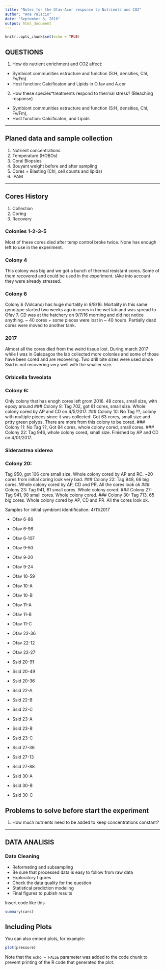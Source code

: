 ```yaml
---
title: "Notes for the Ofav-Acer response to Nutrients and CO2"
author: "Ana Palacio"
date: "September 8, 2016"
output: html_document
---
```


```r
knitr::opts_chunk$set(echo = TRUE)
```

## QUESTIONS

 1. How do nutrient enrichment and CO2 affect: 
- Symbiont communities estructure and function (S:H, densities, Chl, Fv/Fm)
- Host function: Calcificaton and Lipids 
 in O.fav and A.cer

2.  How these species*treatments respond to thermal stress? (Bleaching response)
 - Symbiont communities estructure and function (S:H, densities, Chl, Fv/Fm),
 - Host function: Calcificaton, and Lipids
 
-----------------------------------------------

##  Planed data and sample collection 
 1. Nutrient concentrations 
 2. Temperature (HOBOs)
 4. Coral Biopsies
 5. Bouyant weight before and after sampling
 6. Cores + Blasting (Chl, cell counts and lipids)
 3. IPAM 

-----------------------------------------------

## Cores History
 1. Collection
 2. Coring
 3. Recovery
 
### Colonies 1-2-3-5
Most of these cores died after temp control broke twice. None has enough left to use in the experiment.

### Colony 4
This colony was big and we got a bunch of thermal resistant cores. Some of them recovered and could be used in the experiment. tAke into account they were already stressed. 
 
### Colony 6
 
Colony 6 (Volcano) has huge mortality in 9/8/16. Mortality in this same genotype started two weeks ago in cores in the wet lab and was spread to Ofav 7. CD was at the hatchery on 9/7/16 morning and did not notice anything. ~ 40 cores + some pieces were lost in ~ 40 hours. Partially dead cores were moved to another tank. 

### 2017
Almost all the cores died from the weird tissue lost. During march 2017 while I was in Galapagos the lab collected more colonies and some of those have been cored and are recovering. Two drill bite sizes were used since Ssid is not recovering very well with the smaller size. 


### Orbicella faveolata
### Colony 6: 
Only colony that has enogh cores left grom 2016. 48 cores, small size, with epoxy around
### Colony 9: 
Tag 702, got 61 cores, small size. Whole colony cored by AP and CD on 4/5/2017.
### Colony 10: 
No Tag ??, colony with multiple pieces since it was collected. Got 63 cores, small size and prtty green polyps. There are more from this colony to be cored.
### Colony 11: 
No Tag ??, Got 84 cores, whole colony cored, small cores.
### Colony 22: 
Tag 946, whole colony cored, small size. Finished by AP and CD on 4/01/2017.


### Siderastrea siderea
### Colony 20: 
Tag 950, got 106 core small size. Whole colony cored by AP and RC. ~20 cores from initial coring look very bad. 
### Colony 22: 
Tag 948, 66 big cores. Whole colony cored by AP, CD and PR. All the cores look ok
### Colony 23: 
Tag 941, 81 small cores. Whole colony cored.
### Colony 27: 
Tag 941, 98 small cores. Whole colony cored.
### Colony 30: 
Tag 713, 65 big cores. Whole colony cored by AP, CD and PR. All the cores look ok.

Samples for initial symbiont identification. 4/11/2017

* Ofav 6-86
* Ofav 6-96
* Ofav 6-107

* Ofav 9-50
* Ofav 9-20
* Ofav 9-24

* Ofav 10-59
* Ofav 10-A
* Ofav 10-B

* Ofav 11-A
* Ofav 11-B
* Ofav 11-C

* Ofav 22-36
* Ofav 22-12
* Ofav 22-27

* Ssid 20-91
* Ssid 20-49
* Ssid 20-36

* Ssid 22-A
* Ssid 22-B
* Ssid 22-C

* Ssid 23-A
* Ssid 23-B
* Ssid 23-C

* Ssid 27-36
* Ssid 27-13
* Ssid 27-88

* Ssid 30-A
* Ssid 30-B
* Ssid 30-C




 
## Problems to solve before start the experiment

1. How much nutrients need to be added to keep concentrations constant?


-----------------------------------------------
## DATA ANALISIS

### Data Cleaning

- Reformating and subsampling 
- Be sure that processed data is easy to follow from raw data
- Exploratory figures
- Check the data quality for the question 
- Statistical prediction modeling
- Final figures to pubish results 

Insert code like this 

```r
summary(cars)
```

## Including Plots

You can also embed plots, for example:

```r
plot(pressure)
```

Note that the `echo = FALSE` parameter was added to the code chunk to prevent printing of the R code that generated the plot.
